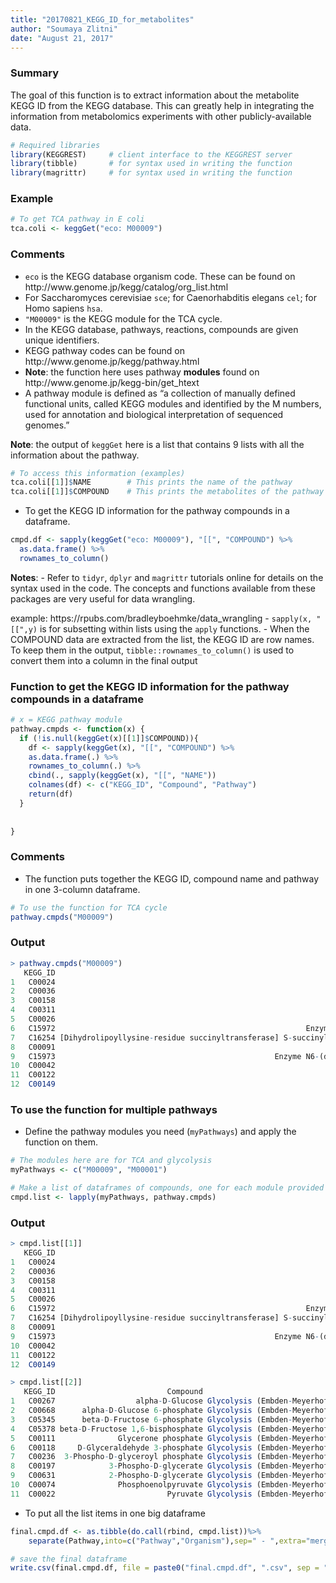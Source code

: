 ```yaml
---
title: "20170821_KEGG_ID_for_metabolites"
author: "Soumaya Zlitni"
date: "August 21, 2017"
---
```


### Summary
The goal of this function is to extract information about the metabolite KEGG ID from the KEGG database. This can greatly help in integrating the information from metabolomics experiments with other publicly-available data.


```r
# Required libraries
library(KEGGREST)     # client interface to the KEGGREST server
library(tibble)       # for syntax used in writing the function
library(magrittr)     # for syntax used in writing the function
```
### Example

```r
# To get TCA pathway in E coli
tca.coli <- keggGet("eco: M00009")
```
### Comments
- `eco` is the KEGG database organism code. These can be found on http://www.genome.jp/kegg/catalog/org_list.html
- For Saccharomyces cerevisiae `sce`; for Caenorhabditis elegans `cel`; for Homo sapiens `hsa`.
- `"M00009"` is the KEGG module for the TCA cycle.
- In the KEGG database, pathways, reactions, compounds are given unique identifiers.
- KEGG pathway codes can be found on http://www.genome.jp/kegg/pathway.html
- **Note**: the function here uses pathway **modules** found on http://www.genome.jp/kegg-bin/get_htext
- A pathway module is defined as "a collection of manually defined functional units, called KEGG modules and identified by the M numbers, used for annotation and biological interpretation of sequenced genomes."

**Note**: the output of `keggGet` here is a list that contains 9 lists with all the information about the pathway.


```r
# To access this information (examples)
tca.coli[[1]]$NAME        # This prints the name of the pathway
tca.coli[[1]]$COMPOUND    # This prints the metabolites of the pathway
```
- To get the KEGG ID information for the pathway compounds in a dataframe.

```r
cmpd.df <- sapply(keggGet("eco: M00009"), "[[", "COMPOUND") %>%
  as.data.frame() %>%
  rownames_to_column()
```
**Notes**:
- Refer to `tidyr`, `dplyr` and `magrittr` tutorials online for details on the syntax used in the code. The concepts and functions available from these packages are very useful for data wrangling.

example: https://rpubs.com/bradleyboehmke/data_wrangling
- `sapply(x, "[[",y)` is for subsetting within lists using the `apply` functions.
- When the COMPOUND data are extracted from the list, the KEGG ID are row names. To keep them in the output, `tibble::rownames_to_column()` is used to convert them into a column in the final output 

### Function to get the KEGG ID information for the pathway compounds in a dataframe

```r
# x = KEGG pathway module
pathway.cmpds <- function(x) {
  if (!is.null(keggGet(x)[[1]]$COMPOUND)){
    df <- sapply(keggGet(x), "[[", "COMPOUND") %>%
    as.data.frame(.) %>%
    rownames_to_column(.) %>%
    cbind(., sapply(keggGet(x), "[[", "NAME"))
    colnames(df) <- c("KEGG_ID", "Compound", "Pathway")
    return(df)
  }
  
  
}

```
### Comments
- The function puts together the KEGG ID, compound name and pathway in one 3-column dataframe.

``` r
# To use the function for TCA cycle
pathway.cmpds("M00009")
```
### Output ###
```r
> pathway.cmpds("M00009")
   KEGG_ID                                                                        Compound                                Pathway
1   C00024                                                                      Acetyl-CoA Citrate cycle (TCA cycle, Krebs cycle)
2   C00036                                                                    Oxaloacetate Citrate cycle (TCA cycle, Krebs cycle)
3   C00158                                                                         Citrate Citrate cycle (TCA cycle, Krebs cycle)
4   C00311                                                                      Isocitrate Citrate cycle (TCA cycle, Krebs cycle)
5   C00026                                                                  2-Oxoglutarate Citrate cycle (TCA cycle, Krebs cycle)
6   C15972                                                        Enzyme N6-(lipoyl)lysine Citrate cycle (TCA cycle, Krebs cycle)
7   C16254 [Dihydrolipoyllysine-residue succinyltransferase] S-succinyldihydrolipoyllysine Citrate cycle (TCA cycle, Krebs cycle)
8   C00091                                                                    Succinyl-CoA Citrate cycle (TCA cycle, Krebs cycle)
9   C15973                                                 Enzyme N6-(dihydrolipoyl)lysine Citrate cycle (TCA cycle, Krebs cycle)
10  C00042                                                                       Succinate Citrate cycle (TCA cycle, Krebs cycle)
11  C00122                                                                        Fumarate Citrate cycle (TCA cycle, Krebs cycle)
12  C00149                                                                      (S)-Malate Citrate cycle (TCA cycle, Krebs cycle
```

### To use the function for multiple pathways
- Define the pathway modules you need (`myPathways`) and apply the function on them.

```r
# The modules here are for TCA and glycolysis
myPathways <- c("M00009", "M00001")

# Make a list of dataframes of compounds, one for each module provided in myPathways
cmpd.list <- lapply(myPathways, pathway.cmpds)
```
### Output
```r
> cmpd.list[[1]]
   KEGG_ID                                                                        Compound                                Pathway
1   C00024                                                                      Acetyl-CoA Citrate cycle (TCA cycle, Krebs cycle)
2   C00036                                                                    Oxaloacetate Citrate cycle (TCA cycle, Krebs cycle)
3   C00158                                                                         Citrate Citrate cycle (TCA cycle, Krebs cycle)
4   C00311                                                                      Isocitrate Citrate cycle (TCA cycle, Krebs cycle)
5   C00026                                                                  2-Oxoglutarate Citrate cycle (TCA cycle, Krebs cycle)
6   C15972                                                        Enzyme N6-(lipoyl)lysine Citrate cycle (TCA cycle, Krebs cycle)
7   C16254 [Dihydrolipoyllysine-residue succinyltransferase] S-succinyldihydrolipoyllysine Citrate cycle (TCA cycle, Krebs cycle)
8   C00091                                                                    Succinyl-CoA Citrate cycle (TCA cycle, Krebs cycle)
9   C15973                                                 Enzyme N6-(dihydrolipoyl)lysine Citrate cycle (TCA cycle, Krebs cycle)
10  C00042                                                                       Succinate Citrate cycle (TCA cycle, Krebs cycle)
11  C00122                                                                        Fumarate Citrate cycle (TCA cycle, Krebs cycle)
12  C00149                                                                      (S)-Malate Citrate cycle (TCA cycle, Krebs cycle)

> cmpd.list[[2]]
   KEGG_ID                         Compound                                                   Pathway
1   C00267                  alpha-D-Glucose Glycolysis (Embden-Meyerhof pathway), glucose => pyruvate
2   C00668      alpha-D-Glucose 6-phosphate Glycolysis (Embden-Meyerhof pathway), glucose => pyruvate
3   C05345      beta-D-Fructose 6-phosphate Glycolysis (Embden-Meyerhof pathway), glucose => pyruvate
4   C05378 beta-D-Fructose 1,6-bisphosphate Glycolysis (Embden-Meyerhof pathway), glucose => pyruvate
5   C00111              Glycerone phosphate Glycolysis (Embden-Meyerhof pathway), glucose => pyruvate
6   C00118     D-Glyceraldehyde 3-phosphate Glycolysis (Embden-Meyerhof pathway), glucose => pyruvate
7   C00236  3-Phospho-D-glyceroyl phosphate Glycolysis (Embden-Meyerhof pathway), glucose => pyruvate
8   C00197            3-Phospho-D-glycerate Glycolysis (Embden-Meyerhof pathway), glucose => pyruvate
9   C00631            2-Phospho-D-glycerate Glycolysis (Embden-Meyerhof pathway), glucose => pyruvate
10  C00074              Phosphoenolpyruvate Glycolysis (Embden-Meyerhof pathway), glucose => pyruvate
11  C00022                         Pyruvate Glycolysis (Embden-Meyerhof pathway), glucose => pyruvate
```

- To put all the list items in one big dataframe
```r
final.cmpd.df <- as.tibble(do.call(rbind, cmpd.list))%>%
    separate(Pathway,into=c("Pathway","Organism"),sep=" - ",extra="merge")

# save the final dataframe
write.csv(final.cmpd.df, file = paste0("final.cmpd.df", ".csv", sep = ""), row.names = FALSE)
```
